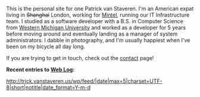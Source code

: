 This is the personal site for one Patrick van Staveren.  I'm an American expat living in <del>Shanghai</del> London, working for [http://www.mintel.com/ Mintel], running our IT Infrastructure team.  I studied as a software developer with a B.S. in Computer Science from [http://wmich.edu/ Western Michigan University] and worked as a developer for 5 years before moving around and eventually landing as a manager of system administrators.  I dabble in photography, and I'm usually happiest when I've been on my bicycle all day long.

If you are trying to get in touch, check out the [[Contact|contact]] page!

'''Recent entries to [http://trick.vanstaveren.us/wp Web Log]:'''

<rss>http://trick.vanstaveren.us/wp/feed/|date|max=5|charset=UTF-8|short|notitle|date_format=Y-m-d</rss>